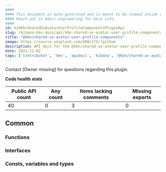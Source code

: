 ```yaml
---
####
#### This document is auto-generated and is meant to be viewed inside our experimental, new docs system.
#### Reach out in #docs-engineering for more info.
####
id: kibKbnSharedUxAvatarUserProfileComponentsPluginApi
slug: /kibana-dev-docs/api/kbn-shared-ux-avatar-user-profile-components
title: "@kbn/shared-ux-avatar-user-profile-components"
image: https://source.unsplash.com/400x175/?github
description: API docs for the @kbn/shared-ux-avatar-user-profile-components plugin
date: 2022-12-02
tags: ['contributor', 'dev', 'apidocs', 'kibana', '@kbn/shared-ux-avatar-user-profile-components']
---
```




Contact [Owner missing] for questions regarding this plugin.

**Code health stats**

| Public API count  | Any count | Items lacking comments | Missing exports |
|-------------------|-----------|------------------------|-----------------|
| 40 | 0 | 3 | 0 |

## Common

### Functions
<DocDefinitionList data={kbnSharedUxAvatarUserProfileComponentsObj.common.functions}/>

### Interfaces
<DocDefinitionList data={kbnSharedUxAvatarUserProfileComponentsObj.common.interfaces}/>

### Consts, variables and types
<DocDefinitionList data={kbnSharedUxAvatarUserProfileComponentsObj.common.misc}/>


